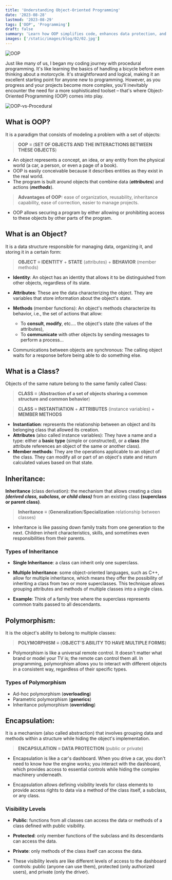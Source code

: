 ```yaml
---
title: 'Understanding Object-Oriented Programming'
date: '2023-08-28'
lastmod: '2023-08-29'
tags: ['OOP', 'Programming']
draft: false
summary: 'Learn how OOP simplifies code, enhances data protection, and explore the concepts of objects, classes, inheritance, polymorphism, and encapsulation in a beginner-friendly way ...'
images: ['/static/images/blog/02/02.jpg']
---
```


![OOP](/static/images/blog/02/02.jpg)

Just like many of us, I began my coding journey with procedural programming. It's like learning the basics of handling a bicycle before even thinking about a motorcycle. It's straightforward and logical, making it an excellent starting point for anyone new to programming. However, as you progress and your projects become more complex, you'll inevitably encounter the need for a more sophisticated toolset – that's where Object-Oriented Programming (OOP) comes into play.

![OOP-vs-Procedural](/static/images/blog/02/oop-vs-procedural.png)

## What is OOP?

It is a paradigm that consists of modeling a problem with a set of objects:

> **OOP** ≡ (**SET OF OBJECTS AND THE INTERACTIONS BETWEEN THESE OBJECTS**)

- An object represents a concept, an idea, or any entity from the physical world (a car, a person, or even a page of a book).
- OOP is easily conceivable because it describes entities as they exist in the real world.
- The program is built around objects that combine data (**_attributes_**) and actions (**_methods_**).

> **Advantages of OOP:** ease of organization, reusability, inheritance capability, ease of correction, easier to manage projects.

- OOP allows securing a program by either allowing or prohibiting access to these objects by other parts of the program.

## What is an Object?

It is a data structure responsible for managing data, organizing it, and storing it in a certain form:

> **OBJECT** ≡ **IDENTITY** + **STATE** (attributes) + **BEHAVIOR** (member methods)

- **Identity**: An object has an identity that allows it to be distinguished from other objects, regardless of its state.
- **Attributes**: These are the data characterizing the object. They are variables that store information about the object's state.
- **Methods** (member functions): An object's methods characterize its behavior, i.e., the set of actions that allow:

  - To **consult**, **modify**, etc.… the object's state (the values of the attributes),
  - To **communicate** with other objects by sending messages to perform a process...

- Communications between objects are synchronous: The calling object waits for a response before being able to do something else.

## What is a Class?

Objects of the same nature belong to the same family called Class:

> **CLASS** ≡ (**Abstraction of a set of objects sharing a common structure and common behavior**)

> **CLASS** ≡ **INSTANTIATION** + **ATTRIBUTES** (instance variables) + **MEMBER METHODS**

- **Instantiation**: represents the relationship between an object and its belonging class that allowed its creation.
- **Attributes** (also called instance variables): They have a name and a type: either a **basic type** (simple or constructed), or a **class** (the attribute references an object of the same or another class).
- **Member methods**: They are the operations applicable to an object of the class. They can modify all or part of an object's state and return calculated values based on that state.

## Inheritance:

**Inheritance** (class derivation): the mechanism that allows creating a class **_(derived class, subclass, or child class)_** from an existing class **(superclass or parent class)**.

> **Inheritance** ≡ (**Generalization**/**Specialization** relationship between classes)

- Inheritance is like passing down family traits from one generation to the next. Children inherit characteristics, skills, and sometimes even responsibilities from their parents.

### Types of Inheritance

- **Single Inheritance**: a class can inherit only one superclass.
- **Multiple Inheritance**: some object-oriented languages, such as C++, allow for multiple inheritance, which means they offer the possibility of inheriting a class from two or more superclasses. This technique allows grouping attributes and methods of multiple classes into a single class.

- **Example**: Think of a family tree where the superclass represents common traits passed to all descendants.

## Polymorphism:

It is the object's ability to belong to multiple classes:

> **POLYMORPHISM** ≡ (**OBJECT'S ABILITY TO HAVE MULTIPLE FORMS**)

- Polymorphism is like a universal remote control. It doesn't matter what brand or model your TV is; the remote can control them all. In programming, polymorphism allows you to interact with different objects in a consistent way, regardless of their specific types.

### Types of Polymorphism

- Ad-hoc polymorphism (**overloading**)
- Parametric polymorphism (**generics**)
- Inheritance polymorphism (**overriding**)

## Encapsulation:

It is a mechanism (also called abstraction) that involves grouping data and methods within a structure while hiding the object's implementation.

> **ENCAPSULATION** ≡ **DATA PROTECTION** (public or private)

- Encapsulation is like a car's dashboard. When you drive a car, you don't need to know how the engine works; you interact with the dashboard, which provides access to essential controls while hiding the complex machinery underneath.

- Encapsulation allows defining visibility levels for class elements to provide access rights to data via a method of the class itself, a subclass, or any class.

### Visibility Levels

- **Public**: functions from all classes can access the data or methods of a class defined with public visibility.
- **Protected**: only member functions of the subclass and its descendants can access the data.
- **Private**: only methods of the class itself can access the data.

- These visibility levels are like different levels of access to the dashboard controls: public (anyone can use them), protected (only authorized users), and private (only the driver).
